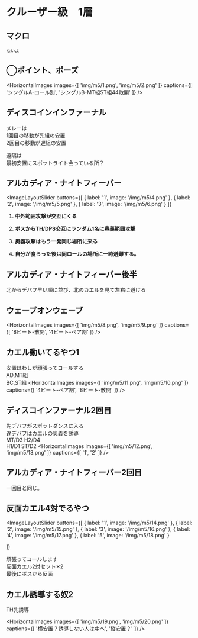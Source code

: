 
# クルーザー級　1層

##  マクロ
```
ないよ
```
## ◯ポイント、ポーズ　<HeadingYouTubeIcon videoId="s5CACs9ey9o" startTime={54} />


<HorizontalImages 
  images={[
    'img/m5/1.png',
    'img/m5/2.png'
  ]}
  captions={[
    'シングルA-ロール別',
    'シングルB-MT組ST組44散開'
  ]}
/>
## ディスコインインファーナル　<HeadingYouTubeIcon videoId="s5CACs9ey9o" startTime={168} />

<ImageLayout src="img/m5/3.png" alt="ディスコインファーナル">

メレーは  
1回目の移動が先組の安置  
2回目の移動が遅組の安置

遠隔は  
最初安置にスポットライト会っている所？
</ImageLayout>


## アルカディア・ナイトフィーバー　<HeadingYouTubeIcon videoId="s5CACs9ey9o" startTime={424} />
<ImageLayoutSlider
  buttons={[
    { label: '1', image: '/img/m5/4.png' },
    { label: '2', image: '/img/m5/5.png' },
    { label: '3', image: '/img/m5/6.png' }
  ]}
>
1. **中外範囲攻撃が交互にくる**

2. **ボスからTH/DPS交互にランダム1名に奥義範囲攻撃**

3. **奥義攻撃はもう一発同じ場所に来る**

4. **自分が食らった後は同ロールの場所に一時避難する。**
</ImageLayoutSlider>

## アルカディア・ナイトフィーバー後半　<HeadingYouTubeIcon videoId="s5CACs9ey9o" startTime={513} />

<ImageLayout src="img/m5/7.png" alt="アルカディア・ナイトフィーバー後半">


北からデバフ早い順に並び、北のカエルを見て左右に避ける

</ImageLayout>

## ウェーブオンウェーブ　<HeadingYouTubeIcon videoId="s5CACs9ey9o" startTime={599} />
<HorizontalImages 
  images={[
    'img/m5/8.png',
    'img/m5/9.png'
  ]}
  captions={[
    '8ビート-散開',
    '4ビート-ペア割'
  ]}
/>

## カエル動いてるやつ1 <HeadingYouTubeIcon videoId="s5CACs9ey9o" startTime={660} />
安置はわしが頑張ってコールする  
AD,MT組  
BC,ST組
<HorizontalImages 
  images={[
    'img/m5/11.png',
    'img/m5/10.png'
  ]}
  captions={[
    '4ビート-ペア割',
    '8ビート-散開'
  ]}
/>

## ディスコインファーナル2回目 <HeadingYouTubeIcon videoId="s5CACs9ey9o" startTime={727} />
先デバフがスポットダンスに入る  
遅デバフはカエルの奥義を誘導  
MT/D3 H2/D4  
H1/D1 ST/D2
<HorizontalImages 
  images={[
    'img/m5/12.png',
    'img/m5/13.png'
  ]}
  captions={[
    '1',
    '2'
  ]}
/>

## アルカディア・ナイトフィーバー2回目　
一回目と同じ。

## 反面カエル4対でるやつ　<HeadingYouTubeIcon videoId="s5CACs9ey9o" startTime={836} />
<ImageLayoutSlider
  buttons={[
    { label: '1', image: '/img/m5/14.png' },
    { label: '2', image: '/img/m5/15.png' },
    { label: '3', image: '/img/m5/16.png' },
    { label: '4', image: '/img/m5/17.png' },
    { label: '5', image: '/img/m5/18.png' }

  ]}
>
頑張ってコールします  
反面カエル2対セット✕2  
最後にボスから反面
</ImageLayoutSlider>

## カエル誘導する奴2　<HeadingYouTubeIcon videoId="s5CACs9ey9o" startTime={860} />
TH先誘導  


<HorizontalImages 
  images={[
    'img/m5/19.png',
    'img/m5/20.png'
  ]}
  captions={[
    '横安置？誘導しない人は中へ',
    '縦安置？'
  ]}
/>
